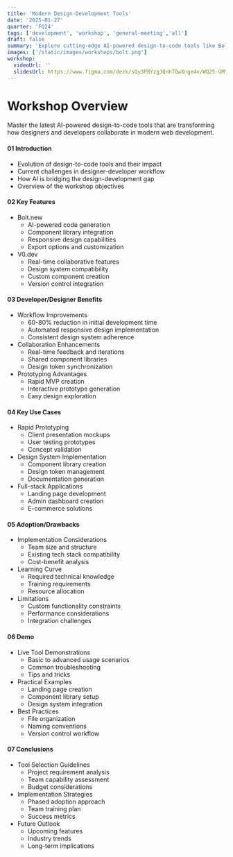 ```yaml
---
title: 'Modern Design-Development Tools'
date: '2025-01-27'
quarter: 'FQ24'
tags: ['development', 'workshop', 'general-meeting','all']
draft: false
summary: 'Explore cutting-edge AI-powered design-to-code tools like Bolt.new and V0.dev, and learn how they revolutionize the prototyping and development workflow.'
images: ['/static/images/workshops/bolt.png']
workshop:
  videoUrl: ''
  slidesUrl: https://www.figma.com/deck/sQy3PBYzgJQnhTQwXnge4v/WQ25-GM%232-Workshop-(Dev%2FDesigner)?node-id=1-556&t=6dAQ6NiP5556v1GT-1
---
```


# Workshop Overview
Master the latest AI-powered design-to-code tools that are transforming how designers and developers collaborate in modern web development.

#### 01 Introduction
- Evolution of design-to-code tools and their impact
- Current challenges in designer-developer workflow
- How AI is bridging the design-development gap
- Overview of the workshop objectives

#### 02 Key Features
- Bolt.new
  - AI-powered code generation
  - Component library integration
  - Responsive design capabilities
  - Export options and customization
- V0.dev
  - Real-time collaborative features
  - Design system compatibility
  - Custom component creation
  - Version control integration

#### 03 Developer/Designer Benefits
- Workflow Improvements
  - 60-80% reduction in initial development time
  - Automated responsive design implementation
  - Consistent design system adherence
- Collaboration Enhancements
  - Real-time feedback and iterations
  - Shared component libraries
  - Design token synchronization
- Prototyping Advantages
  - Rapid MVP creation
  - Interactive prototype generation
  - Easy design exploration

#### 04 Key Use Cases
- Rapid Prototyping
  - Client presentation mockups
  - User testing prototypes
  - Concept validation
- Design System Implementation
  - Component library creation
  - Design token management
  - Documentation generation
- Full-stack Applications
  - Landing page development
  - Admin dashboard creation
  - E-commerce solutions

#### 05 Adoption/Drawbacks
- Implementation Considerations
  - Team size and structure
  - Existing tech stack compatibility
  - Cost-benefit analysis
- Learning Curve
  - Required technical knowledge
  - Training requirements
  - Resource allocation
- Limitations
  - Custom functionality constraints
  - Performance considerations
  - Integration challenges

#### 06 Demo
- Live Tool Demonstrations
  - Basic to advanced usage scenarios
  - Common troubleshooting
  - Tips and tricks
- Practical Examples
  - Landing page creation
  - Component library setup
  - Design system integration
- Best Practices
  - File organization
  - Naming conventions
  - Version control workflow

#### 07 Conclusions
- Tool Selection Guidelines
  - Project requirement analysis
  - Team capability assessment
  - Budget considerations
- Implementation Strategies
  - Phased adoption approach
  - Team training plan
  - Success metrics
- Future Outlook
  - Upcoming features
  - Industry trends
  - Long-term implications

